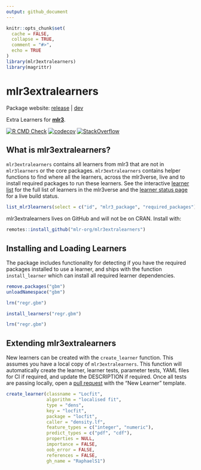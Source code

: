 ```yaml
---
output: github_document
---
```


```r
knitr::opts_chunk$set(
  cache = FALSE,
  collapse = TRUE,
  comment = "#>",
  echo = TRUE
)
library(mlr3extralearners)
library(magrittr)
```

# mlr3extralearners

Package website: [release](https://mlr3extralearners.mlr-org.com/) | [dev](https://mlr3extralearners.mlr-org.com/dev/)

Extra Learners for **[mlr3](https://github.com/mlr-org/mlr3/)**.

<!-- badges: start -->
[![R CMD Check](https://github.com/mlr-org/mlr3extralearners/workflows/R%20CMD%20Check/badge.svg)](https://github.com/mlr-org/mlr3extralearners/actions?query=workflow%3A%22R+CMD+Check%22)
[![codecov](https://codecov.io/gh/mlr-org/mlr3extralearners/branch/master/graph/badge.svg)](https://codecov.io/gh/mlr-org/mlr3extralearners)
[![StackOverflow](https://img.shields.io/badge/stackoverflow-mlr3-orange.svg)](https://stackoverflow.com/questions/tagged/mlr3)
<!-- badges: end -->

## What is mlr3extralearners?

`mlr3extralearners` contains all learners from mlr3 that are not in `mlr3learners` or the
core packages. `mlr3extralearners` contains helper functions to find where all the learners, across the mlr3verse, live and to install required packages to run these learners. See the interactive [learner list](https://mlr3extralearners.mlr-org.com/articles/learners/list_learners.html) for the full list of learners in the mlr3verse and the [learner status page](https://mlr3extralearners.mlr-org.com/articles/learners/learner_status.html) for a live build status.

```r
list_mlr3learners(select = c("id", "mlr3_package", "required_packages"))
```

mlr3extralearners lives on GitHub and will not be on CRAN. Install with:

```r
remotes::install_github("mlr-org/mlr3extralearners")
```

## Installing and Loading Learners

The package includes functionality for detecting if you have the required packages installed
to use a learner, and ships with the function `install_learner` which can install all required
learner dependencies.

```r
remove.packages("gbm")
unloadNamespace("gbm")
```
```r
lrn("regr.gbm")
```
```r
install_learners("regr.gbm")
```
```r
lrn("regr.gbm")
```

## Extending mlr3extralearners

New learners can be created with the `create_learner` function. This assumes you have a local
copy of `mlr3extralearners`. This function will automatically create the learner, learner tests, parameter tests, YAML files for CI if required, and update the DESCRIPTION if required.
Once all tests are passing locally, open a [pull request](https://github.com/mlr-org/mlr3extralearners/pulls) with the "New Learner" template.

```r
create_learner(classname = "Locfit",
               algorithm = "localised fit",
               type = "dens",
               key = "locfit",
               package = "locfit",
               caller = "density.lf",
               feature_types = c("integer", "numeric"),
               predict_types = c("pdf", "cdf"),
               properties = NULL,
               importance = FALSE,
               oob_error = FALSE,
               references = FALSE,
               gh_name = "RaphaelS1")
```
